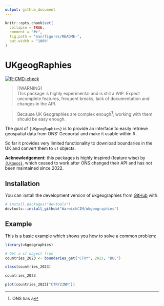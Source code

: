 ```yaml
---
output: github_document
---
```

<!-- README.md is generated from README.Rmd. Please edit that file and run
`devtools::build_readme()` -->
```r
knitr::opts_chunk$set(
  collapse = TRUE,
  comment = "#>",
  fig.path = "man/figures/README-",
  out.width = "100%"
)
```
# UKgeogRaphies
<!-- badges: start -->
[![R-CMD-check](https://github.com/WarwickCIM/ukgeographies/actions/workflows/R-CMD-check.yaml/badge.svg)](https://github.com/WarwickCIM/ukgeographies/actions/workflows/R-CMD-check.yaml)
<!-- badges: end -->

> [!WARNING]  
> This package is highly experimental and is still a WIP. Expect uncomplete 
> features, frequent breaks, lack of documentation and changes in the API.


> Because UK Geographies are complex enough[^complex], working with them should be easy
enough.

The goal of `{UKgeogRaphies}` is to provide an interface to easily retrieve
geospatial data from ONS' Geoportal and make it usable within R. 

So far it provides very limited functionality to download boundaries in the UK
and convert them to `sf` objects.

**Acknowledgement**: this packages is highly inspired (feature wise) by 
[`{UKgeog}`](https://l-hodge.github.io/ukgeog/), which ceased to work after ONS 
changed their API and has not been maintained since 2022.


## Installation

You can install the development version of ukgeographies from
[GitHub](https://github.com/) with:

``` r
# install.packages("devtools")
devtools::install_github("WarwickCIM/ukgeographies")
```

## Example

This is a basic example which shows you how to solve a common problem:

```r
library(ukgeographies)

# Get a sf object from 
countries_2023 <- boundaries_get("CTRY", 2023, "BUC")

class(countries_2023)

countries_2023

plot(countries_2023["CTRY23NM"])
```

[^complex]: ONS has a 
